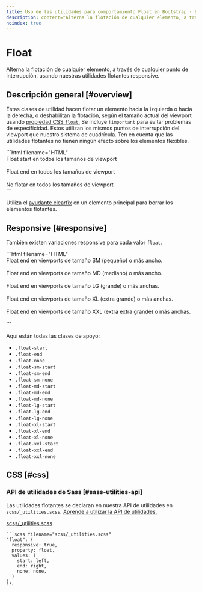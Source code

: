 ```yaml
---
title: Uso de las utilidades para comportamiento Float en Bootstrap · Bootstrap en Español v5.3
description: content="Alterna la flotación de cualquier elemento, a través de cualquier punto de interrupción, usando nuestras utilidades flotantes responsive."
noindex: true
---
```


# Float

Alterna la flotación de cualquier elemento, a través de cualquier punto de interrupción, usando nuestras utilidades flotantes responsive.

<MainBanner />

Descripción general [#overview]
--------------------------------

Estas clases de utilidad hacen flotar un elemento hacia la izquierda o hacia la derecha, o deshabilitan la flotación, según el tamaño actual del viewport usando [propiedad CSS `float`.](https://developer.mozilla.org/en-US/docs/Web/CSS/float) Se incluye `!important` para evitar problemas de especificidad. Estos utilizan los mismos puntos de interrupción del viewport que nuestro sistema de cuadrícula. Ten en cuenta que las utilidades flotantes no tienen ningún efecto sobre los elementos flexibles.

<DemoIframe path="/demos/bootstrap/5.3/utilities/float/overview.html">
    ```html filename="HTML"
    <div class="float-start">Float start en todos los tamaños de viewport</div><br>
    <div class="float-end">Float end en todos los tamaños de viewport</div><br>
    <div class="float-none">No flotar en todos los tamaños de viewport</div>
    ```
</DemoIframe>

Utiliza el [ayudante clearfix](/bootstrap/5.3/helpers/clearfix/) en un elemento principal para borrar los elementos flotantes.

Responsive [#responsive]
-------------------------

También existen variaciones responsive para cada valor `float`.

<DemoIframe path="/demos/bootstrap/5.3/utilities/float/responsive.html">
    ```html filename="HTML"
    <div class="float-sm-end">Float end en viewports de tamaño SM (pequeño) o más ancho.</div><br>
    <div class="float-md-end">Float end en viewports de tamaño MD (mediano) o más ancho.</div><br>
    <div class="float-lg-end">Float end en viewports de tamaño LG (grande) o más anchas.</div><br>
    <div class="float-xl-end">Float end en viewports de tamaño XL (extra grande) o más anchas.</div><br>
    <div class="float-xxl-end">Float end en viewports de tamaño XXL (extra extra grande) o más anchas.</div><br>
    ```
</DemoIframe>

Aquí están todas las clases de apoyo:

* `.float-start`
* `.float-end`
* `.float-none`
* `.float-sm-start`
* `.float-sm-end`
* `.float-sm-none`
* `.float-md-start`
* `.float-md-end`
* `.float-md-none`
* `.float-lg-start`
* `.float-lg-end`
* `.float-lg-none`
* `.float-xl-start`
* `.float-xl-end`
* `.float-xl-none`
* `.float-xxl-start`
* `.float-xxl-end`
* `.float-xxl-none`

CSS [#css]
-----------

<ContentSuggestion />

### API de utilidades de Sass [#sass-utilities-api]

Las utilidades flotantes se declaran en nuestra API de utilidades en `scss/_utilities.scss`. [Aprende a utilizar la API de utilidades.](/bootstrap/5.3/utilities/api/#using-the-api)

[scss/_utilities.scss](https://github.com/twbs/bootstrap/blob/v5.3.2/scss/_utilities.scss)

    ```scss filename="scss/_utilities.scss"
    "float": (
      responsive: true,
      property: float,
      values: (
        start: left,
        end: right,
        none: none,
      )
    ),
    ```